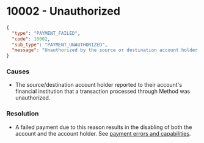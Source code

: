 # 10002 - Unauthorized

```json
{
  "type": "PAYMENT_FAILED",
  "code": 10002,
  "sub_type": "PAYMENT_UNAUTHORIZED",
  "message": "Unauthorized by the source or destination account holder."
}
```

### Causes
- The source/destination account holder reported to their account's
financial institution that a transaction processed through Method was unauthorized.

### Resolution
- A failed payment due to this reason results in the disabling of both the account
and the account holder. See [payment errors and capabilities](/guides/payments/lifecycle-and-errors#errors-and-capabilities).
